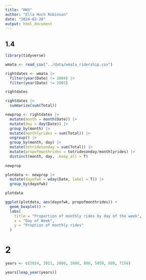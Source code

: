 ```yaml
---
title: "HW3"
author: "Ella Hoch Robinson"
date: "2024-02-20"
output: html_document
---
```


## 1.4

```r
library(tidyverse)

```

```r
wmata <- read_csv("../data/wmata_ridership.csv")
```

```r
rightdates <- wmata |> 
  filter(year(Date) != 2004) |> 
  filter(year(Date) != 2005)

rightdates
```

```r
rightdates |> 
  summarize(sum(Total))
```


```r
newprop <- rightdates |> 
  mutate(month = month(Date)) |> 
  mutate(day = day(Date)) |> 
  group_by(month) |> 
  mutate(monthlyrides = sum(Total)) |> 
  ungroup() |> 
  group_by(month, day) |> 
  mutate(totridesonday = sum(Total)) |> 
  mutate(propofmonthrides = totridesonday/monthlyrides) |> 
  distinct(month, day, .keep_all = T)
  
newprop
```

```r
plotdata <- newprop |> 
  mutate(dayofwk = wday(Date, label = T)) |> 
  group_by(dayofwk)

plotdata
```

```r
ggplot(plotdata, aes(dayofwk, propofmonthrides)) +
  geom_boxplot() +
  labs(
    title = "Proportion of monthly rides by day of the week",
    x = "Day of Week",
    y = "Proption of monthly rides"
  )
```

# 2

```r
years <- c(2024, 3021, 2000, 1800, 800, 5050, 600, 7156)

years[leap_year(years)]
```

